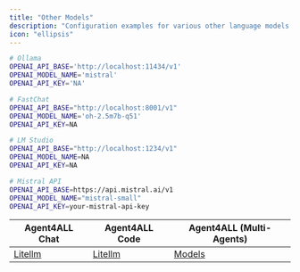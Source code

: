 ```yaml
---
title: "Other Models"
description: "Configuration examples for various other language models with Agent4ALL, including Ollama, FastChat, LM Studio, and Mistral API"
icon: "ellipsis"
---
```


```bash
# Ollama
OPENAI_API_BASE='http://localhost:11434/v1'
OPENAI_MODEL_NAME='mistral'
OPENAI_API_KEY='NA'

# FastChat
OPENAI_API_BASE="http://localhost:8001/v1"
OPENAI_MODEL_NAME='oh-2.5m7b-q51'
OPENAI_API_KEY=NA

# LM Studio
OPENAI_API_BASE="http://localhost:1234/v1"
OPENAI_MODEL_NAME=NA
OPENAI_API_KEY=NA

# Mistral API
OPENAI_API_BASE=https://api.mistral.ai/v1
OPENAI_MODEL_NAME="mistral-small"
OPENAI_API_KEY=your-mistral-api-key
```

| Agent4ALL Chat | Agent4ALL Code | Agent4ALL (Multi-Agents) |
| --- | --- | --- |
| [Litellm](https://litellm.vercel.app/docs/providers) | [Litellm](https://litellm.vercel.app/docs/providers) | [Models](../models.md) |